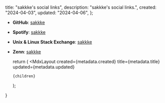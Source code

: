 
  title: "sakkke's social links",
  description: "sakkke's social links.",
  created: "2024-04-03",
  updated: "2024-04-06",
};

- **GitHub**: [sakkke](https://github.com/sakkke)
- **Spotify**: [sakkke](https://open.spotify.com/user/lgembq0v6w8uuug3ynkh6et1f)
- **Unix & Linux Stack Exchange**: [sakkke](https://unix.stackexchange.com/users/514537/sakkke)
- **Zenn**: [sakkke](https://zenn.dev/sakkke)

  return (
    <MdxLayout
      created={metadata.created}
      title={metadata.title}
      updated={metadata.updated}
    >
      {children}
    </MdxLayout>
  );
}
